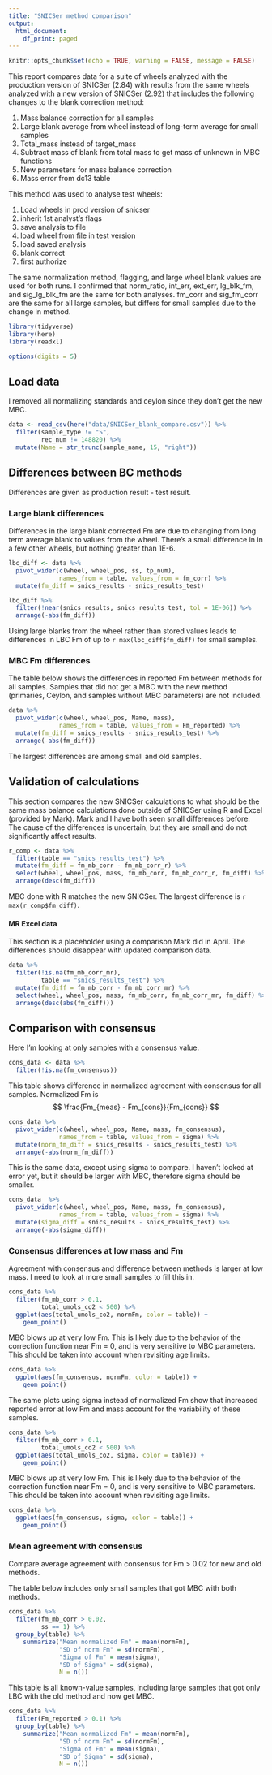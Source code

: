 ```yaml
---
title: "SNICSer method comparison"
output:
  html_document:
    df_print: paged
---
```


```r
knitr::opts_chunk$set(echo = TRUE, warning = FALSE, message = FALSE)
```

This report compares data for a suite of wheels analyzed with the production
version of SNICSer (2.84) with results from the same wheels analyzed with a new
version of SNICSer (2.92) that includes the following changes to the blank correction
method:

1. Mass balance correction for all samples
2. Large blank average from wheel instead of long-term average for small samples
3. Total_mass instead of target_mass
4. Subtract mass of blank from total mass to get mass of unknown in MBC functions
5. New parameters for mass balance correction
6. Mass error from dc13 table
   

This method was used to analyse test wheels:

1. Load wheels in prod version of snicser
2. inherit 1st analyst's flags
3. save analysis to file
4. load wheel from file in test version
5. load saved analysis
6. blank correct
7. first authorize

The same normalization method, flagging, and large wheel blank values are used for both runs. I confirmed that norm_ratio, int_err, ext_err, lg_blk_fm, and sig_lg_blk_fm are the same for both analyses. fm_corr and sig_fm_corr are the same for all large samples, but differs for small samples due to the change in method.

```r
library(tidyverse)
library(here)
library(readxl)

options(digits = 5)
```

## Load data

I removed all normalizing standards and ceylon since they don't get the new MBC.

```r
data <- read_csv(here("data/SNICSer_blank_compare.csv")) %>% 
  filter(sample_type != "S",
         rec_num != 148820) %>%
  mutate(Name = str_trunc(sample_name, 15, "right"))
```

## Differences between BC methods

Differences are given as production result - test result.

### Large blank differences

Differences in the large blank corrected Fm are due to changing from long term average blank to values from the wheel. There's a small difference in in a few other wheels, but nothing greater than 1E-6. 

```r
lbc_diff <- data %>%
  pivot_wider(c(wheel, wheel_pos, ss, tp_num), 
              names_from = table, values_from = fm_corr) %>%
  mutate(fm_diff = snics_results - snics_results_test)

lbc_diff %>%
  filter(!near(snics_results, snics_results_test, tol = 1E-06)) %>%
  arrange(-abs(fm_diff))
```

Using large blanks from the wheel rather than stored values leads to differences in LBC Fm of up to `r max(lbc_diff$fm_diff)` for small samples.


### MBC Fm differences

The table below shows the differences in reported Fm between methods for all samples. Samples that did not get a MBC with the new method (primaries, Ceylon, and samples without MBC parameters) are not included. 

```r
data %>%
  pivot_wider(c(wheel, wheel_pos, Name, mass), 
              names_from = table, values_from = Fm_reported) %>%
  mutate(fm_diff = snics_results - snics_results_test) %>%
  arrange(-abs(fm_diff))
```

The largest differences are among small and old samples.


## Validation of calculations 

This section compares the new SNICSer calculations to what should be the same mass balance calculations done outside of SNICSer using R and Excel (provided by Mark). Mark and I have both seen small differences before. The cause of the differences is uncertain, but they are small and do not significantly affect results.

```r
r_comp <- data %>%
  filter(table == "snics_results_test") %>%
  mutate(fm_diff = fm_mb_corr - fm_mb_corr_r) %>%
  select(wheel, wheel_pos, mass, fm_mb_corr, fm_mb_corr_r, fm_diff) %>%
  arrange(desc(fm_diff))
```

MBC done with R matches the new SNICSer. The largest difference is `r max(r_comp$fm_diff)`.

#### MR Excel data

This section is a placeholder using a comparison Mark did in April. The differences should disappear with updated comparison data.

```r
data %>%
  filter(!is.na(fm_mb_corr_mr),
         table == "snics_results_test") %>%
  mutate(fm_diff = fm_mb_corr - fm_mb_corr_mr) %>%
  select(wheel, wheel_pos, mass, fm_mb_corr, fm_mb_corr_mr, fm_diff) %>%
  arrange(desc(abs(fm_diff)))
```


## Comparison with consensus

Here I'm looking at only samples with a consensus value.

```r
cons_data <- data %>% 
  filter(!is.na(fm_consensus))
```

This table shows difference in normalized agreement with consensus for all samples. Normalized Fm is 
$$ \frac{Fm_{meas} - Fm_{cons}}{Fm_{cons}} $$


```r
cons_data %>%
  pivot_wider(c(wheel, wheel_pos, Name, mass, fm_consensus), 
              names_from = table, values_from = sigma) %>%
  mutate(norm_fm_diff = snics_results - snics_results_test) %>%
  arrange(-abs(norm_fm_diff))
```

This is the same data, except using sigma to compare. I haven't looked at error yet, but it should be larger with MBC, therefore sigma should be smaller.

```r
cons_data  %>%
  pivot_wider(c(wheel, wheel_pos, Name, mass, fm_consensus), 
              names_from = table, values_from = sigma) %>%
  mutate(sigma_diff = snics_results - snics_results_test) %>%
  arrange(-abs(sigma_diff))
```

### Consensus differences at low mass and Fm

Agreement with consensus and difference between methods is larger at low mass. I need to look at more small samples to fill this in.

```r
cons_data %>%
  filter(fm_mb_corr > 0.1, 
         total_umols_co2 < 500) %>%
  ggplot(aes(total_umols_co2, normFm, color = table)) +
    geom_point()
```

MBC blows up at very low Fm. This is likely due to the behavior of the correction function near Fm = 0, and is very sensitive to MBC parameters. This should be taken into account when revisiting age limits. 

```r
cons_data %>%
  ggplot(aes(fm_consensus, normFm, color = table)) +
    geom_point()
```

The same plots using sigma instead of normalized Fm show that increased reported error at low Fm and mass account for the variability of these samples.
```r
cons_data %>%
  filter(fm_mb_corr > 0.1, 
         total_umols_co2 < 500) %>%
  ggplot(aes(total_umols_co2, sigma, color = table)) +
    geom_point()
```

MBC blows up at very low Fm. This is likely due to the behavior of the correction function near Fm = 0, and is very sensitive to MBC parameters. This should be taken into account when revisiting age limits. 

```r
cons_data %>%
  ggplot(aes(fm_consensus, sigma, color = table)) +
    geom_point()
```

### Mean agreement with consensus

Compare average agreement with consensus for Fm > 0.02 for new and old methods.

The table below includes only small samples that got MBC with both methods.

```r
cons_data %>%
  filter(fm_mb_corr > 0.02,
         ss == 1) %>%
  group_by(table) %>%
    summarize("Mean normalized Fm" = mean(normFm),
              "SD of norm Fm" = sd(normFm),
              "Sigma of Fm" = mean(sigma),
              "SD of Sigma" = sd(sigma),
              N = n())
```

This table is all known-value samples, including large samples that got only LBC with the old method and now get MBC.


```r
cons_data %>%
  filter(Fm_reported > 0.1) %>%
  group_by(table) %>%
    summarize("Mean normalized Fm" = mean(normFm),
              "SD of norm Fm" = sd(normFm),
              "Sigma of Fm" = mean(sigma),
              "SD of Sigma" = sd(sigma),
              N = n())
```